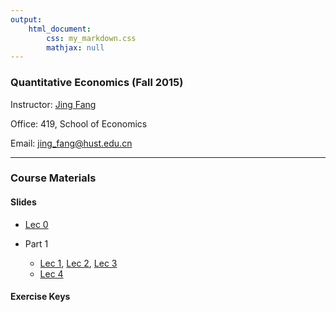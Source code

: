 ```yaml
---
output: 
    html_document:
        css: my_markdown.css
        mathjax: null
---
```


### Quantitative Economics (Fall 2015)

Instructor: [Jing Fang](http://bayeswhu.github.io)

Office: 419, School of Economics

Email: [jing_fang@hust.edu.cn](jing_fang@hust.edu.cn)

-----

### Course Materials

#### Slides

- [Lec 0](qe/Lec0.html)

- Part 1
    + [Lec 1](qe/Lec1.html), [Lec 2](qe/Lec2.html), [Lec 3](qe/Lec3.html)
    + [Lec 4](qe/Lec4.html)
    
<!-- , [Lec 5](qe/Lec5.html)
    + [Lec 6](qe/Lec6.html), [Lec 7](qe/Lec7.html), [Lec 8](qe/Lec8.html), [Lec 9](qe/Lec9.html)
    + [Lec 10](qe/Lec10.html), [Lec 11](qe/Lec11.html)

- part 2
    + [Lec 12](qe/Lec12.html), [Lec 13](qe/Lec13.html)
    + [Lec 14](qe/Lec14.html), [Lec 15](qe/Lec15.html)
    + [Lec 16](qe/Lec16.html) -->

#### Exercise Keys

<!-- - [Key 1](qe/Hw1_key.doc)

- [Key 2](qe/Hw2_key.doc) -->